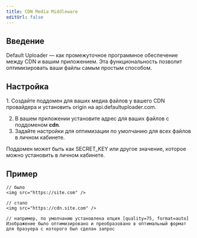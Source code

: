 ```yaml
---
title: CDN Media Middleware
editUrl: false
---
```



## Введение

Default Uploader — как промежуточное программное обеспечение между CDN и вашим приложением. Эта функциональность позволит оптимизировать
ваши файлы самым простым способом.

## Настройка

<Steps>
  1. Создайте поддомен для ваших медиа файлов у вашего CDN провайдера и установить origin на api.defaultuploader.com.

  2. В вашем приложении установите адрес для ваших файлов с поддоменом **cdn**.
  3. Задайте настройки для оптимизации по умолчанию для всех файлов в личном кабинете.
</Steps>

Поддомен может быть как SECRET_KEY или другое значение, которое можно установить в личном кабинете.

## Пример

```
// было
<img src="https://site.com" />

// стало
<img src="https://cdn.site.com" />

// например, по умолчанию установлена опция [quality=75, format=auto]
Изображение было оптимизировано и преобразовано в оптимальный формат для бразуера с которого был сделан запрос
```
